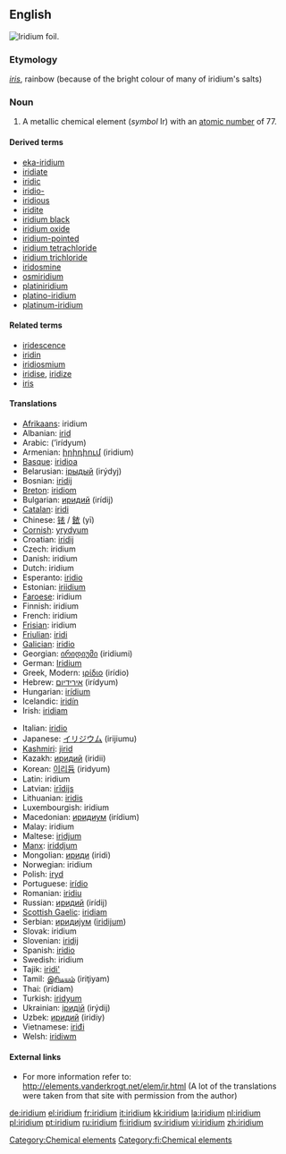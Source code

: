 {{see|Iridium}}
{{elements|Ir|osmium|Os|platinum|Pt}}
==English==
[[Image:Iridium foil.jpg|thumb|right|Iridium foil.]]
{{wikipedia}}
{{commons}}
===Etymology===
{{L.}} ''[[iris#Latin|iris]]'', rainbow (because of the bright colour of many of iridium's salts)

===Noun===
{{en-noun|-}}

# A metallic chemical element (''symbol'' Ir) with an [[atomic number]] of 77.

====Derived terms====
*[[eka-iridium]]
*[[iridiate]]
*[[iridic]]
*[[iridio-]]
*[[iridious]]
*[[iridite]]
*[[iridium black]]
*[[iridium oxide]]
*[[iridium-pointed]]
*[[iridium tetrachloride]]
*[[iridium trichloride]]
*[[iridosmine]]
*[[osmiridium]]
*[[platiniridium]]
*[[platino-iridium]]
*[[platinum-iridium]]

====Related terms====
*[[iridescence]]
*[[iridin]]
*[[iridiosmium]]
*[[iridise]], [[iridize]]
*[[iris]]

====Translations====
{{trans-top|chemical element}}
*[[Afrikaans]]: iridium
*Albanian: [[irid]]
*Arabic: {{ARchar|[[إريديوم]]}} (’irídyum) {{m}}
*Armenian: [[իրիդիում]] (iridium)
*[[Basque]]: [[iridioa]]
*Belarusian: [[iрыдый]] (irýdyj) {{m}}
*Bosnian: [[iridij]]
*[[Breton]]: [[iridiom]]
*Bulgarian: [[иридий]] (irídij) {{m}}
*[[Catalan]]: [[iridi]]
*Chinese: [[铱]] / [[銥]] (yī)
*[[Cornish]]: [[yrydyum]]
*Croatian: [[iridij]]
*Czech: iridium
*Danish: iridium
*Dutch: iridium {{n}}
*Esperanto: [[iridio]]
*Estonian: [[iriidium]]
*[[Faroese]]: iridium
*Finnish: iridium
*French: iridium {{m}}
*[[Frisian]]: iridium
*[[Friulian]]: [[iridi]]
*[[Galician]]: [[iridio]]
*Georgian: [[ირიდიუმი]] (iridiumi)
*German: [[Iridium]] {{n}}
*Greek, Modern: [[ιρίδιο]] (irídio) {{n}}
*Hebrew: [[אירידיום]] (irídyum)
*Hungarian: [[irídium]]
*Icelandic: [[iridín]]
*Irish: [[iridiam]]
{{trans-mid}}
*Italian: [[iridio]] {{m}}
*Japanese: [[イリジウム]] (irijiumu)
*[[Kashmiri]]: [[jirid]]
*Kazakh: [[иридий]] (iridii)
*Korean: [[이리듐]] (iridyum)
*Latin: iridium
*Latvian: [[irīdijs]]
*Lithuanian: [[iridis]]
*Luxembourgish: iridium
*Macedonian: [[иридиум]] (irídium) {{m}}
*Malay: iridium
*Maltese: [[iridjum]]
*[[Manx]]: [[iriddjum]]
*Mongolian: [[ириди]] (iridi)
*Norwegian: iridium
*Polish: [[iryd]] {{m}}
*Portuguese: [[irídio]] {{m}}
*Romanian: [[iridiu]] {{n}}
*Russian: [[иридий]] (irídij) {{m}}
*[[Scottish Gaelic]]: [[iridiam]]
*Serbian: [[иридиjум]] ([[iridijum]]) {{m}}
*Slovak: iridium
*Slovenian: [[iridij]]
*Spanish: [[iridio]] {{m}}
*Swedish: iridium
*Tajik: [[iridi']]
*Tamil: [[இரிடியம்]] (iriţiyam)
*Thai: {{THchar|[[อิริเดียม]]}} (ìrídiam)
*Turkish: [[iridyum]]
*Ukrainian: [[iридiй]] (irýdij) {{m}}
*Uzbek: [[иридий]] (iridiy)
*Vietnamese: [[iriđi]]
*Welsh: [[iridiwm]]
{{trans-bottom}}

====External links====
*For more information refer to: http://elements.vanderkrogt.net/elem/ir.html (A lot of the translations were taken from that site with permission from the author)

[[Category:Chemical elements]]
[[Category:fi:Chemical elements]]

[[de:iridium]]
[[el:iridium]]
[[fr:iridium]]
[[it:iridium]]
[[kk:iridium]]
[[la:iridium]]
[[nl:iridium]]
[[pl:iridium]]
[[pt:iridium]]
[[ru:iridium]]
[[fi:iridium]]
[[sv:iridium]]
[[vi:iridium]]
[[zh:iridium]]